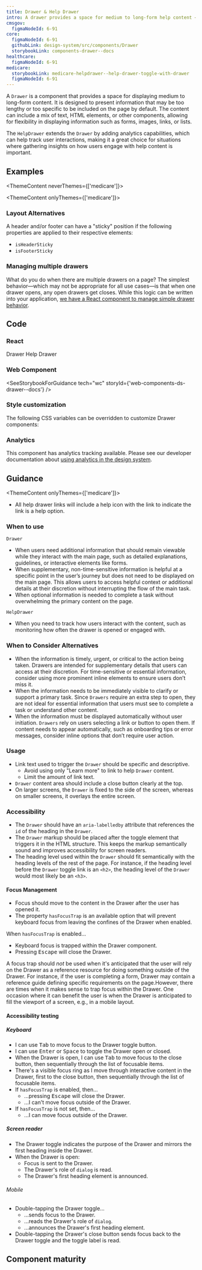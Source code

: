 ```yaml
---
title: Drawer & Help Drawer
intro: A drawer provides a space for medium to long-form help content — content that's too long or not common enough to warrant being on the page by default.
cmsgov:
  figmaNodeId: 6-91
core:
  figmaNodeId: 6-91
  githubLink: design-system/src/components/Drawer
  storybookLink: components-drawer--docs
healthcare:
  figmaNodeId: 6-91
medicare:
  storybookLink: medicare-helpdrawer--help-drawer-toggle-with-drawer
  figmaNodeId: 6-91
---
```


A `Drawer` is a component that provides a space for displaying medium to long-form content. It is designed to present information that may be too lengthy or too specific to be included on the page by default. The content can include a mix of text, HTML elements, or other components, allowing for flexibility in displaying information such as forms, images, links, or lists.

The `HelpDrawer` extends the `Drawer` by adding analytics capabilities, which can help track user interactions, making it a great choice for situations where gathering insights on how users engage with help content is important.

## Examples

<ThemeContent neverThemes={['medicare']}>

<StorybookExample componentName="drawer" storyId="components-drawer--default" minHeight={500} />

</ThemeContent>

<ThemeContent onlyThemes={['medicare']}>

<StorybookExample
  componentName="drawer"
  storyId="medicare-helpdrawer--help-drawer-toggle-with-drawer"
  minHeight={500}
/>

</ThemeContent>

### Layout Alternatives

A header and/or footer can have a "sticky" position if the following properties are applied to their respective elements:

- `isHeaderSticky`
- `isFooterSticky`

<StorybookExample
  componentName="sticky-drawer"
  storyId="components-drawer--default"
  minHeight={300}
  controls="isHeaderSticky:!true"
/>

### Managing multiple drawers

What do you do when there are multiple drawers on a page? The simplest behavior—which may not be appropriate for all use cases—is that when one drawer opens, any open drawers get closes. While this logic can be written into your application, [we have a React component to manage simple drawer behavior](/storybook/?path=/docs/components-drawermanager--docs).

## Code

### React

<ReactDocsLinks>
  <ReactDocsLink storyId="components-drawer--docs">Drawer</ReactDocsLink>
  <ReactDocsLink storyId="components-helpdawer--docs">Help Drawer</ReactDocsLink>
</ReactDocsLinks>

### Web Component

<SeeStorybookForGuidance tech="wc" storyId={'web-components-ds-drawer--docs'} />

### Style customization

The following CSS variables can be overridden to customize Drawer components:

<ComponentThemeOptions componentname="drawer" />

### Analytics

This component has analytics tracking available. Please see our developer documentation about [using analytics in the design system](/getting-started/for-developers/#analytics).

## Guidance

<ThemeContent onlyThemes={['medicare']}>

- All help drawer links will include a help icon with the link to indicate the link is a help option.

</ThemeContent>

### When to use 
`Drawer`

- When users need additional information that should remain viewable while they interact with the main page, such as detailed explanations, guidelines, or interactive elements like forms.
- When supplementary, non-time-sensitive information is helpful at a specific point in the user’s journey but does not need to be displayed on the main page. This allows users to access helpful context or additional details at their discretion without interrupting the flow of the main task.
- When optional information is needed to complete a task without overwhelming the primary content on the page.

`HelpDrawer`
- When you need to track how users interact with the content, such as monitoring how often the drawer is opened or engaged with.

### When to Consider Alternatives

- When the information is timely, urgent, or critical to the action being taken. Drawers are intended for supplementary details that users can access at their discretion. For time-sensitive or essential information, consider using more prominent inline elements to ensure users don’t miss it.
- When the information needs to be immediately visible to clarify or support a primary task. Since `Drawers` require an extra step to open, they are not ideal for essential information that users must see to complete a task or understand other content.
- When the information must be displayed automatically without user initiation. `Drawers` rely on users selecting a link or button to open them. If content needs to appear automatically, such as onboarding tips or error messages, consider inline options that don’t require user action.

### Usage

- Link text used to trigger the `Drawer` should be specific and descriptive.
  - Avoid using only "Learn more" to link to help `Drawer` content.
  - Limit the amount of link text.
- `Drawer` content area should include a close button clearly at the top.
- On larger screens, the `Drawer` is fixed to the side of the screen, whereas on smaller screens, it overlays the entire screen.

### Accessibility

- The `Drawer` should have an `aria-labelledby` attribute that references the `id` of the heading in the `Drawer`.
- The `Drawer` markup should be placed after the toggle element that triggers it in the HTML structure. This keeps the markup semantically sound and improves accessibility for screen readers.
- The heading level used within the `Drawer` should fit semantically with the heading levels of the rest of the page. For instance, if the heading level before the `Drawer` toggle link is an `<h2>`, the heading level of the `Drawer` would most likely be an `<h3>`.

#### Focus Management

- Focus should move to the content in the Drawer after the user has opened it.
- The property `hasFocusTrap` is an available option that will prevent keyboard focus from leaving the confines of the Drawer when enabled.

When `hasFocusTrap` is enabled...

- Keyboard focus is trapped within the Drawer component.
- Pressing <kbd>Escape</kbd> will close the Drawer.

A focus trap should _not_ be used when it's anticipated that the user will rely on the Drawer as a reference resource for doing something outside of the Drawer. For instance, if the user is completing a form, Drawer may contain a reference guide defining specific requirements on the page.However, there are times when it makes sense to trap focus within the Drawer. One occasion where it can benefit the user is when the Drawer is anticipated to fill the viewport of a screen, e.g., in a mobile layout.

#### Accessibility testing

##### Keyboard

- I can use <kbd>Tab</kbd> to move focus to the Drawer toggle button.
- I can use <kbd>Enter</kbd> or <kbd>Space</kbd> to toggle the Drawer open or closed.
- When the Drawer is open, I can use <kbd>Tab</kbd> to move focus to the close button, then sequentially through the list of focusable items.
- There's a visible focus ring as I move through interactive content in the Drawer, first to the close button, then sequentially through the list of focusable items.
- If `hasFocusTrap` is enabled, then...
  - ...pressing <kbd>Escape</kbd> will close the Drawer.
  - ...I can't move focus outside of the Drawer.
- If `hasFocusTrap` is not set, then...
  - ...I can move focus outside of the Drawer.

##### Screen reader

- The Drawer toggle indicates the purpose of the Drawer and mirrors the first heading inside the Drawer.
- When the Drawer is open:
  - Focus is sent to the Drawer.
  - The Drawer's role of `dialog` is read.
  - The Drawer's first heading element is announced.

###### Mobile

- Double-tapping the Drawer toggle...
  - ...sends focus to the Drawer.
  - ...reads the Drawer's role of `dialog`.
  - ...announces the Drawer's first heading element.
- Double-tapping the Drawer's close button sends focus back to the Drawer toggle and the toggle label is read.

## Component maturity

<MaturityChecklist
  a11yStandards={true}
  color={true}
  forcedColors={true}
  screenReaders={true}
  keyboardNavigable={true}
  storybook={true}
  responsive={true}
  spanish={true}
  completeUiKit={false}
  responsiveUiKit={false}
  tokensInCode={true}
  tokensInSketch={true}
/>
